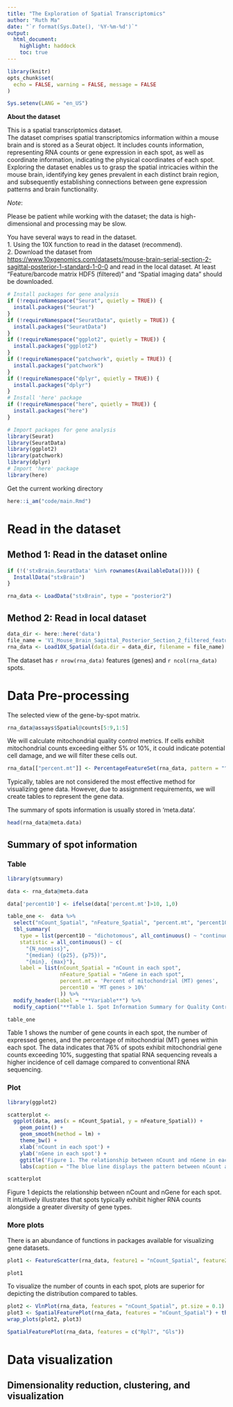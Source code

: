 ```yaml
---
title: "The Exploration of Spatial Transcriptomics"
author: "Ruth Ma"
date: "`r format(Sys.Date(), '%Y-%m-%d')`"
output:
  html_document:
    highlight: haddock
    toc: true
---
```

```r
library(knitr)
opts_chunk$set(
  echo = FALSE, warning = FALSE, message = FALSE
)
```

```r
Sys.setenv(LANG = "en_US")
```

__About the dataset__

This is a spatial transcriptomics dataset.  
The dataset comprises spatial transcriptomics information within a mouse brain and is stored as a Seurat object. It includes counts information, representing RNA counts or gene expression in each spot, as well as coordinate information, indicating the physical coordinates of each spot.
Exploring the dataset enables us to grasp the spatial intricacies within the mouse brain, identifying key genes prevalent in each distinct brain region, and subsequently establishing connections between gene expression patterns and brain functionality.

*Note*:

Please be patient while working with the dataset; the data is high-dimensional and processing may be slow.

You have several ways to read in the dataset.  
1. Using the 10X function to read in the dataset (recommend).  
2. Download the dataset from [https://www.10xgenomics.com/datasets/mouse-brain-serial-section-2-sagittal-posterior-1-standard-1-0-0](10X website) and read in the local dataset. At least "Feature/barcode matrix HDF5 (filtered)" and "Spatial imaging data" should be downloaded.

```r
# Install packages for gene analysis
if (!requireNamespace("Seurat", quietly = TRUE)) {
  install.packages("Seurat")
}
if (!requireNamespace("SeuratData", quietly = TRUE)) {
  install.packages("SeuratData")
}
if (!requireNamespace("ggplot2", quietly = TRUE)) {
  install.packages("ggplot2")
}
if (!requireNamespace("patchwork", quietly = TRUE)) {
  install.packages("patchwork")
}
if (!requireNamespace("dplyr", quietly = TRUE)) {
  install.packages("dplyr")
}
# Install 'here' package
if (!requireNamespace("here", quietly = TRUE)) {
  install.packages("here")
}
```

```r
# Import packages for gene analysis
library(Seurat)
library(SeuratData)
library(ggplot2)
library(patchwork)
library(dplyr)
# Import 'here' package
library(here)
```
Get the current working directory
```r
here::i_am("code/main.Rmd")
```

# Read in the dataset
## Method 1: Read in the dataset online
```r
if (!('stxBrain.SeuratData' %in% rownames(AvailableData()))) {
  InstallData("stxBrain")
}
```

```r
rna_data <- LoadData("stxBrain", type = "posterior2")
```

## Method 2: Read in local dataset
```r
data_dir <- here::here('data')
file_name = 'V1_Mouse_Brain_Sagittal_Posterior_Section_2_filtered_feature_bc_matrix.h5'
rna_data <- Load10X_Spatial(data.dir = data_dir, filename = file_name)
```

The dataset has `r nrow(rna_data)` features (genes) and `r ncol(rna_data)` spots. 

# Data Pre-processing
The selected view of the gene-by-spot matrix.
```r
rna_data@assays$Spatial@counts[5:9,1:5]
```
We will calculate mitochondrial quality control metrics.  If cells exhibit mitochondrial counts exceeding either 5% or 10%, it could indicate potential cell damage, and we will filter these cells out.
```r
rna_data[["percent.mt"]] <- PercentageFeatureSet(rna_data, pattern = "^mt-")
```

Typically, tables are not considered the most effective method for visualizing gene data. However, due to assignment requirements, we will create tables to represent the gene data.

The summary of spots information is usually stored in 'meta.data'.
```r
head(rna_data@meta.data)
```
## Summary of spot information
### Table
```r
library(gtsummary)

data <- rna_data@meta.data

data['percent10'] <- ifelse(data['percent.mt']>10, 1,0)

table_one <-  data %>% 
  select("nCount_Spatial", "nFeature_Spatial", "percent.mt", "percent10")  %>% 
  tbl_summary(
    type = list(percent10 ~ "dichotomous", all_continuous() ~ "continuous2"),
    statistic = all_continuous() ~ c(
      "{N_nonmiss}",
      "{median} ({p25}, {p75})",
      "{min}, {max}"),
    label = list(nCount_Spatial = "nCount in each spot", 
                 nFeature_Spatial = "nGene in each spot",
                 percent.mt = 'Percent of mitochondrial (MT) genes',
                 percent10 = 'MT genes > 10%'
                 )) %>% 
  modify_header(label = "**Variable**") %>% 
  modify_caption("**Table 1. Spot Information Summary for Quality Control**")
```

```r
table_one
```
Table 1 shows the number of gene counts in each spot, the number of expressed genes, and the percentage of mitochondrial (MT) genes within each spot. The data indicates that 76% of spots exhibit mitochondrial gene counts exceeding 10%, suggesting that spatial RNA sequencing reveals a higher incidence of cell damage compared to conventional RNA sequencing.

### Plot
```r
library(ggplot2)

scatterplot <- 
  ggplot(data, aes(x = nCount_Spatial, y = nFeature_Spatial)) +
    geom_point() +
    geom_smooth(method = lm) +
    theme_bw() +
    xlab('nCount in each spot') +
    ylab('nGene in each spot') +
    ggtitle('Figure 1. The relationship between nCount and nGene in each spot') +
    labs(caption = "The blue line displays the pattern between nCount and nGene in each spot")

scatterplot
```

Figure 1 depicts the relationship between nCount and nGene for each spot. It intuitively illustrates that spots typically exhibit higher RNA counts alongside a greater diversity of gene types.


### More plots
There is an abundance of functions in packages available for visualizing gene datasets.
```r
plot1 <- FeatureScatter(rna_data, feature1 = "nCount_Spatial", feature2 = "nFeature_Spatial")

plot1
```

To visualize the number of counts in each spot, plots are superior for depicting the distribution compared to tables.
```r
plot2 <- VlnPlot(rna_data, features = "nCount_Spatial", pt.size = 0.1) + NoLegend()
plot3 <- SpatialFeaturePlot(rna_data, features = "nCount_Spatial") + theme(legend.position = "right")
wrap_plots(plot2, plot3)
```
```r
SpatialFeaturePlot(rna_data, features = c("Rpl7", "Gls"))
```


# Data visualization

## Dimensionality reduction, clustering, and visualization

